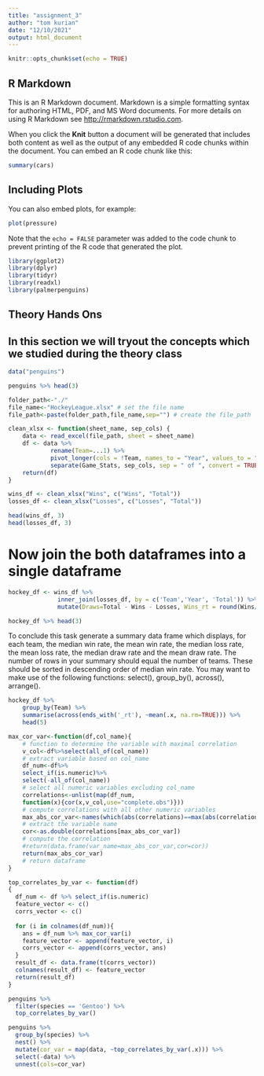 ```yaml
---
title: "assignment_3"
author: "tom kurian"
date: "12/10/2021"
output: html_document
---
```


```r
knitr::opts_chunk$set(echo = TRUE)
```

## R Markdown

This is an R Markdown document. Markdown is a simple formatting syntax for authoring HTML, PDF, and MS Word documents. For more details on using R Markdown see <http://rmarkdown.rstudio.com>.

When you click the **Knit** button a document will be generated that includes both content as well as the output of any embedded R code chunks within the document. You can embed an R code chunk like this:

```r
summary(cars)
```

## Including Plots

You can also embed plots, for example:

```r
plot(pressure)
```

Note that the `echo = FALSE` parameter was added to the code chunk to prevent printing of the R code that generated the plot.

```r
library(ggplot2)
library(dplyr)
library(tidyr)
library(readxl)
library(palmerpenguins)
```

## Theory Hands Ons
## In this section we will tryout the concepts which we studied during the theory class

```r
data("penguins")
```

```r
penguins %>% head(3)
```

```r
folder_path<-"./"
file_name<-"HockeyLeague.xlsx" # set the file name
file_path<-paste(folder_path,file_name,sep="") # create the file_path
```

```r
clean_xlsx <- function(sheet_name, sep_cols) {
    data <- read_excel(file_path, sheet = sheet_name)
    df <- data %>%
            rename(Team=...1) %>%
            pivot_longer(cols = !Team, names_to = "Year", values_to = "Game_Stats") %>%
            separate(Game_Stats, sep_cols, sep = " of ", convert = TRUE)
    return(df)
}
```

```r
wins_df <- clean_xlsx("Wins", c("Wins", "Total"))
losses_df <- clean_xlsx("Losses", c("Losses", "Total"))
```

```r
head(wins_df, 3)
head(losses_df, 3)
```

# Now join the both dataframes into a single dataframe
```r
hockey_df <- wins_df %>%
              inner_join(losses_df, by = c('Team','Year', 'Total')) %>%
              mutate(Draws=Total - Wins - Losses, Wins_rt = round(Wins/Total, 2), Losses_rt = round(Losses/Total, 2), Draws_rt = round(Draws/Total, 2))

hockey_df %>% head(3)
```

To conclude this task generate a summary data frame which displays, for each team, the median win rate,
the mean win rate, the median loss rate, the mean loss rate, the median draw rate and the mean draw
rate. The number of rows in your summary should equal the number of teams. These should be sorted
in descending order of median win rate. You may want to make use of the following functions: select(),
group_by(), across(), arrange().

```r

hockey_df %>% 
    group_by(Team) %>%
    summarise(across(ends_with('_rt'), ~mean(.x, na.rm=TRUE))) %>%
    head(5)

```

```r
max_cor_var<-function(df,col_name){
    # function to determine the variable with maximal correlation
    v_col<-df%>%select(all_of(col_name))
    # extract variable based on col_name
    df_num<-df%>%
    select_if(is.numeric)%>%
    select(-all_of(col_name))
    # select all numeric variables excluding col_name
    correlations<-unlist(map(df_num,
    function(x){cor(x,v_col,use="complete.obs")}))
    # compute correlations with all other numeric variables
    max_abs_cor_var<-names(which(abs(correlations)==max(abs(correlations))))
    # extract the variable name
    cor<-as.double(correlations[max_abs_cor_var])
    # compute the correlation
    #return(data.frame(var_name=max_abs_cor_var,cor=cor))
    return(max_abs_cor_var)
    # return dataframe
}
```

```r

top_correlates_by_var <- function(df)
{
  df_num <- df %>% select_if(is.numeric)
  feature_vector <- c()
  corrs_vector <- c()
  
  for (i in colnames(df_num)){
    ans = df_num %>% max_cor_var(i)
    feature_vector <- append(feature_vector, i)
    corrs_vector <- append(corrs_vector, ans)
  }
  result_df <- data.frame(t(corrs_vector))
  colnames(result_df) <- feature_vector
  return(result_df)
}

penguins %>%
  filter(species == 'Gentoo') %>%
  top_correlates_by_var()
```

```r
penguins %>%
  group_by(species) %>%
  nest() %>%
  mutate(cor_var = map(data, ~top_correlates_by_var(.x))) %>%
  select(-data) %>%
  unnest(cols=cor_var)

```

